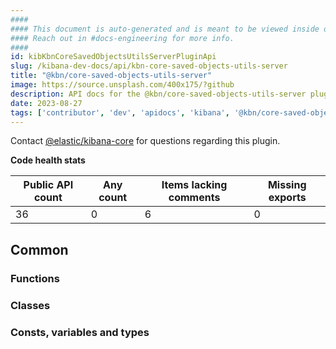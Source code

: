 ```yaml
---
####
#### This document is auto-generated and is meant to be viewed inside our experimental, new docs system.
#### Reach out in #docs-engineering for more info.
####
id: kibKbnCoreSavedObjectsUtilsServerPluginApi
slug: /kibana-dev-docs/api/kbn-core-saved-objects-utils-server
title: "@kbn/core-saved-objects-utils-server"
image: https://source.unsplash.com/400x175/?github
description: API docs for the @kbn/core-saved-objects-utils-server plugin
date: 2023-08-27
tags: ['contributor', 'dev', 'apidocs', 'kibana', '@kbn/core-saved-objects-utils-server']
---
```




Contact [@elastic/kibana-core](https://github.com/orgs/elastic/teams/kibana-core) for questions regarding this plugin.

**Code health stats**

| Public API count  | Any count | Items lacking comments | Missing exports |
|-------------------|-----------|------------------------|-----------------|
| 36 | 0 | 6 | 0 |

## Common

### Functions
<DocDefinitionList data={kbnCoreSavedObjectsUtilsServerObj.common.functions}/>

### Classes
<DocDefinitionList data={kbnCoreSavedObjectsUtilsServerObj.common.classes}/>

### Consts, variables and types
<DocDefinitionList data={kbnCoreSavedObjectsUtilsServerObj.common.misc}/>

